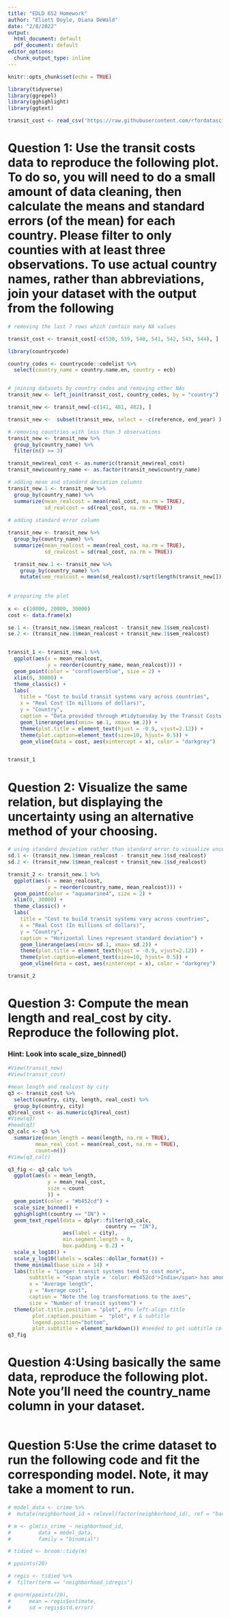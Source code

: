 ```yaml
---
title: "EDLD 652 Homework"
author: "Eliott Doyle, Diana DeWald"
date: "2/8/2022"
output:
  html_document: default
  pdf_document: default
editor_options:
  chunk_output_type: inline
---
```


```r
knitr::opts_chunk$set(echo = TRUE)

library(tidyverse)
library(ggrepel)
library(gghighlight)
library(ggtext)

transit_cost <- read_csv('https://raw.githubusercontent.com/rfordatascience/tidytuesday/master/data/2021/2021-01-05/transit_cost.csv')

```

# Question 1: Use the transit costs data to reproduce the following plot. To do so, you will need to do a small amount of data cleaning, then calculate the means and standard errors (of the mean) for each country. Please filter to only counties with at least three observations. To use actual country names, rather than abbreviations, join your dataset with the output from the following

```r

# removing the last 7 rows which contain many NA values

transit_cost <- transit_cost[-c(538, 539, 540, 541, 542, 543, 544), ]

library(countrycode)

country_codes <- countrycode::codelist %>% 
  select(country_name = country.name.en, country = ecb)


# joining datasets by country codes and removing other NAs
transit_new <- left_join(transit_cost, country_codes, by = "country")

transit_new <- transit_new[-c(141, 481, 482), ]

transit_new <-  subset(transit_new, select = -c(reference, end_year) )

# removing countries with less than 3 observations
transit_new <- transit_new %>%
  group_by(country_name) %>% 
  filter(n() >= 3)

transit_new$real_cost <- as.numeric(transit_new$real_cost)
transit_new$country_name <- as.factor(transit_new$country_name)

# adding mean and standard deviation columns
transit_new.1 <- transit_new %>%
  group_by(country_name) %>%
  summarize(mean_realcost = mean(real_cost, na.rm = TRUE),
            sd_realcost = sd(real_cost, na.rm = TRUE))
  
# adding standard error column

transit_new <- transit_new %>%
  group_by(country_name) %>%
  summarize(mean_realcost = mean(real_cost, na.rm = TRUE),
            sd_realcost = sd(real_cost, na.rm = TRUE))

  transit_new.1 <- transit_new %>%
    group_by(country_name) %>%
    mutate(sem_realcost = mean(sd_realcost)/sqrt(length(transit_new[])))
  
  
# preparing the plot
  
x <- c(10000, 20000, 30000)
cost <- data.frame(x)

se.1 <- (transit_new.1$mean_realcost - transit_new.1$sem_realcost)
se.2 <- (transit_new.1$mean_realcost + transit_new.1$sem_realcost)


transit_1 <- transit_new.1 %>% 
  ggplot(aes(x = mean_realcost,
             y = reorder(country_name, mean_realcost))) +
  geom_point(color = "cornflowerblue", size = 2) +
  xlim(0, 30000) +
  theme_classic() +
  labs(
    title = "Cost to build transit systems vary across countries",
    x = "Real Cost (In millions of dollars)",
    y = "Country",
    caption = "Data provided through #tidytuesday by the Transit Costs Project") +
    geom_linerange(aes(xmin= se.1, xmax= se.2)) +
    theme(plot.title = element_text(hjust = -0.9, vjust=2.12)) + 
    theme(plot.caption=element_text(size=10, hjust= 0.5)) +
    geom_vline(data = cost, aes(xintercept = x), color = "darkgrey")


transit_1  


```


# Question 2: Visualize the same relation, but displaying the uncertainty using an alternative method of your choosing.

```r

# using standard deviation rather than standard error to visualize uncertainty:
sd.1 <- (transit_new.1$mean_realcost - transit_new.1$sd_realcost)
sd.2 <- (transit_new.1$mean_realcost + transit_new.1$sd_realcost)

transit_2 <- transit_new.1 %>% 
  ggplot(aes(x = mean_realcost,
             y = reorder(country_name, mean_realcost))) +
  geom_point(color = "aquamarine4", size = 2) +
  xlim(0, 30000) +
  theme_classic() +
  labs(
    title = "Cost to build transit systems vary across countries",
    x = "Real Cost (In millions of dollars)",
    y = "Country",
    caption = "Horizontal lines represent standard deviation") +
    geom_linerange(aes(xmin= sd.1, xmax= sd.2)) +
    theme(plot.title = element_text(hjust = -0.9, vjust=2.12)) + 
    theme(plot.caption=element_text(size=10, hjust= 0.5)) +
    geom_vline(data = cost, aes(xintercept = x), color = "darkgrey")

transit_2


```


# Question 3: Compute the mean length and real_cost by city. Reproduce the following plot.

### Hint: Look into scale_size_binned()

```r
#View(transit_new)
#View(transit_cost)

#mean length and realcost by city
q3 <- transit_cost %>% 
  select(country, city, length, real_cost) %>% 
  group_by(country, city)
q3$real_cost <- as.numeric(q3$real_cost)
#View(q3)
#head(q3)
q3_calc <- q3 %>% 
  summarize(mean_length = mean(length, na.rm = TRUE),
         mean_real_cost = mean(real_cost, na.rm = TRUE),
         count=n()) 
#View(q3_calc)

q3_fig <- q3_calc %>% 
  ggplot(aes(x = mean_length,
             y = mean_real_cost,
             size = count
             )) +
  geom_point(color = "#b452cd") +
  scale_size_binned() +
  gghighlight(country == "IN") +
  geom_text_repel(data = dplyr::filter(q3_calc,
                                country == "IN"),
                  aes(label = city),
                  min.segment.length = 0,
                  box.padding = 0.2) +
  scale_x_log10() +
  scale_y_log10(labels = scales::dollar_format()) +
  theme_minimal(base_size = 14) +
  labs(title = "Longer transit systems tend to cost more",
       subtitle = "<span style = 'color: #b452cd'>India</span> has among the most transit systems in the world",
       x = "Average length",
       y = "Average cost",
       caption = "Note the log transformations to the axes",
       size = "Number of transit systems") +
  theme(plot.title.position = "plot", #to left-align title
        plot.caption.position =  "plot", # & subtitle
        legend.position="bottom",
        plot.subtitle = element_markdown()) #needed to get subtitle color to work
q3_fig
```


# Question 4:Using basically the same data, reproduce the following plot. Note you’ll need the country_name column in your dataset.

```r


```



# Question 5:Use the crime dataset to run the following code and fit the corresponding model. Note, it may take a moment to run.

```r
# model_data <- crime %>% 
#  mutate(neighborhood_id = relevel(factor(neighborhood_id), ref = "barnum"))

# m <- glm(is_crime ~ neighborhood_id, 
#         data = model_data,
#         family = "binomial")

# tidied <- broom::tidy(m)

# ppoints(20)

# regis <- tidied %>% 
#  filter(term == "neighborhood_idregis")

# qnorm(ppoints(20), 
#      mean = regis$estimate,
#      sd = regis$std.error)
```